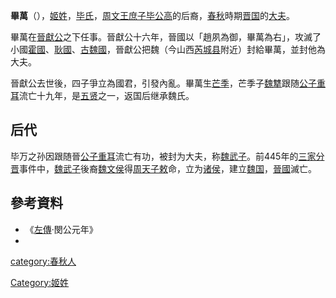 {{Infobox 先秦人物
|名称=畢萬
|图像=
|图说=
|别称=
|姓=姬
|氏=毕
|名=
|字=
|别名=
|别字=
|谥号=
|时代=春秋
|国家=晋国
|身份=魏氏宗主
|出生日期=
|逝世日期=
|在位年代=
|父=
|母=
|正妻=
|妾=
|夫=
|子女=[[芒季|芒季]]
|太子=
|都城=
|居所=
|墓葬=
}}
'''畢萬'''（{{bd|？||？||catIdx=B毕}}），[[姬姓|姬姓]]，[[毕氏|毕氏]]，[[周文王|周文王]][[庶子|庶子]][[毕公高|毕公高]]的后裔，[[春秋时期|春秋]]時期[[晋国|晋国]]的[[大夫|大夫]]。

畢萬在[[晉獻公|晉獻公]]之下任事。晉獻公十六年，晉國以「趙夙為御，畢萬為右」，攻滅了小國[[霍國|霍國]]、[[耿國|耿國]]、[[魏國_(春秋)|古魏國]]，晉獻公把魏（今山西[[芮城县|芮城县]]附近）封給畢萬，並封他為大夫。

晉獻公去世後，四子爭立為國君，引發內亂。畢萬生[[芒季|芒季]]，芒季子[[魏犨|魏犨]]跟随[[晋文公|公子重耳]]流亡十九年，是[[五贤|五贤]]之一，返国后继承魏氏。

==后代==
毕万之孙因跟随晉[[公子|公子]][[重耳|重耳]]流亡有功，被封为大夫，称[[魏武子|魏武子]]。前445年的[[三家分晋|三家分晋]]事件中，[[魏武子|魏武子]]後裔[[魏文侯|魏文侯]]得[[周天子|周天子]][[敕|敕]]命，立为[[诸侯|诸侯]]，建立[[魏国|魏国]]，[[晉國|晉國]]滅亡。
{{中国皇帝|—|子[[芒季|芒季]]|[[魏國君主|魏氏领袖]]|}}
==參考資料==
{{wikisource|春秋左氏傳/閔公#閔公元年|左傳·閔公元年}}
*《[[左傳|左傳]]·閔公元年》
*{{Wikisource history|史記|044|魏世家}}
{{魏国君主}}
[[category:春秋人|category:春秋人]]
[[Category:姬姓|Category:姬姓]]